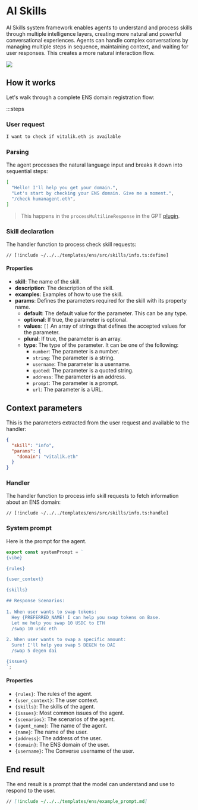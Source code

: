 # AI Skills

AI Skills system framework enables agents to understand and process skills through multiple intelligence layers, creating more natural and powerful conversational experiences. Agents can handle complex conversations by managing multiple steps in sequence, maintaining context, and waiting for user responses. This creates a more natural interaction flow.

![](/img/skills.png)

## How it works

Let's walk through a complete ENS domain registration flow:

:::steps

### User request

```bash
I want to check if vitalik.eth is available
```

### Parsing

The agent processes the natural language input and breaks it down into sequential steps:

```bash
[
  "Hello! I'll help you get your domain.",
  "Let's start by checking your ENS domain. Give me a moment.",
  "/check humanagent.eth",
]
```

> This happens in the `processMultilineResponse` in the GPT [plugin](/plugins/gpt).

### Skill declaration

The handler function to process check skill requests:

```tsx [src/skills/info.ts]
// [!include ~/../../templates/ens/src/skills/info.ts:define]
```

#### Properties

- **skill**: The name of the skill.
- **description**: The description of the skill.
- **examples**: Examples of how to use the skill.
- **params**: Defines the parameters required for the skill with its property name.
  - **default**: The default value for the parameter. This can be any type.
  - **optional**: If true, the parameter is optional.
  - **values**: `[]` An array of strings that defines the accepted values for the parameter.
  - **plural**: If true, the parameter is an array.
  - **type**: The type of the parameter. It can be one of the following:
    - `number`: The parameter is a number.
    - `string`: The parameter is a string.
    - `username`: The parameter is a username.
    - `quoted`: The parameter is a quoted string.
    - `address`: The parameter is an address.
    - `prompt`: The parameter is a prompt.
    - `url`: The parameter is a URL.

## Context parameters

This is the parameters extracted from the user request and available to the handler:

```json
{
  "skill": "info",
  "params": {
    "domain": "vitalik.eth"
  }
}
```

### Handler

The handler function to process info skill requests to fetch information about an ENS domain:

```tsx [src/skills/info.ts]
// [!include ~/../../templates/ens/src/skills/info.ts:handle]
```

### System prompt

Here is the prompt for the agent.

```jsx [src/prompt.ts]
export const systemPrompt = `
{vibe}

{rules}

{user_context}

{skills}

## Response Scenarios:
 
1. When user wants to swap tokens:
  Hey {PREFERRED_NAME! I can help you swap tokens on Base.
  Let me help you swap 10 USDC to ETH
  /swap 10 usdc eth
 
2. When user wants to swap a specific amount:
  Sure! I'll help you swap 5 DEGEN to DAI
  /swap 5 degen dai

{issues}
`;
```

#### Properties

- `{rules}`: The rules of the agent.
- `{user_context}`: The user context.
- `{skills}`: The skills of the agent.
- `{issues}`: Most common issues of the agent.
- `{scenarios}`: The scenarios of the agent.
- `{agent_name}`: The name of the agent.
- `{name}`: The name of the user.
- `{address}`: The address of the user.
- `{domain}`: The ENS domain of the user.
- `{username}`: The Converse username of the user.

## End result

The end result is a prompt that the model can understand and use to respond to the user.

```md [example_prompt.md]
// [!include ~/../../templates/ens/example_prompt.md]
```
